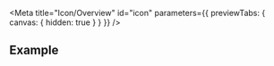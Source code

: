 
<Meta
  title="Icon/Overview"
  id="icon"
  parameters={{ previewTabs: { canvas: { hidden: true } } }}
/>

<IconReadme />

## Example

<Canvas>
  <Icon name="arrow_down" />
</Canvas>

